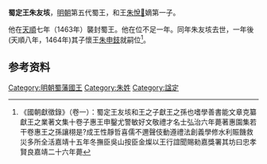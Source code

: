 '''蜀定王朱友垓'''{{BD|1419年||1463年|catIdx=Z}}，[[明朝|明朝]]第五代蜀王，和王[[朱悅𤉎|朱悅𤉎]]嫡第一子。

他在[[天顺_(明朝)|天順]]七年（1463年）襲封蜀王。他在位不足一年。同年朱友垓去世，一年後(天順八年，1464年)其子懷王[[朱申鈘|朱申鈘]]就嗣位<ref>《國朝獻徵錄》（卷一）：蜀定王友垓和王之子獻王之孫也嗜學善書能文章克纂獻王之業著文集十卷子惠王申鑿尤警敏好文敬禮才名士弘治六年薨著惠園集若干卷惠王之孫讓栩是?成王性靜哲喜儒不邇聲伎動遵禮法創義學修水利賑饑救災多所全活嘉靖十五年冬撫臣吳山按臣金燦以王行誼聞賜勑嘉獎署其坊曰忠孝賢良嘉靖二十六年薨</ref>。

==参考资料==
{{reflist}}
{{明朝人物小作品}}
{{s-start}}
{{s-bef|before=父和王[[朱悅𤉎|朱悅𤉎]]}}
{{s-ttl|title=[[明朝藩王列表_(蜀王系)|明蜀國國王]]|years=1463年}}
{{s-after|子懷王[[朱申鈘|朱申鈘]]}}
{{end}}

[[Category:明朝蜀藩國王|Category:明朝蜀藩國王]]
[[Category:朱姓|Category:朱姓]]
[[Category:諡定|Category:諡定]]